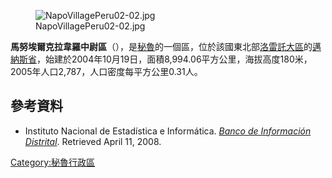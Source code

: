 [[Image:NapoVillagePeru02-02.jpg|right]]

'''馬努埃爾克拉韋羅中尉區'''（{{lang-es|Distrito de Teniente Manuel Clavero}}），是[[秘魯|秘魯]]的一個區，位於該國東北部[[洛雷託大區|洛雷託大區]]的[[邁納斯省|邁納斯省]]，始建於2004年10月19日，面積8,994.06平方公里，海拔高度180米，2005年人口2,787，人口密度每平方公里0.31人。

==參考資料==
*{{es icon}} Instituto Nacional de Estadística e Informática. ''[https://web.archive.org/web/20080423164200/http://desa.inei.gob.pe/mapas/bid/ Banco de Información Distrital]''. Retrieved April 11, 2008.

{{Peru-geo-stub}}
[[Category:秘魯行政區|Category:秘魯行政區]]